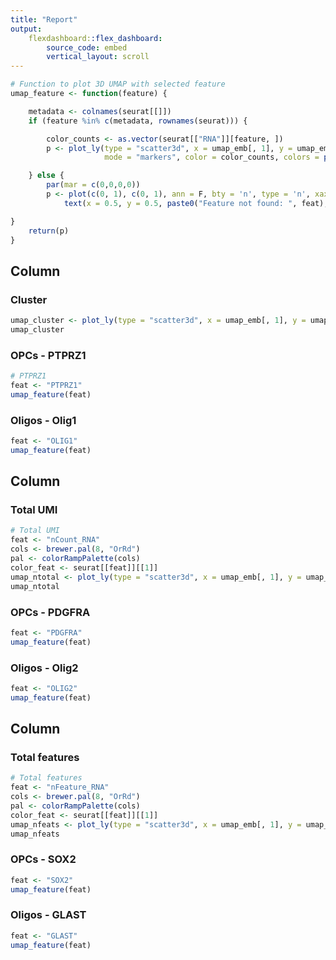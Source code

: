 ```yaml
---
title: "Report"
output: 
    flexdashboard::flex_dashboard:
        source_code: embed
        vertical_layout: scroll
---
```


```r
# Function to plot 3D UMAP with selected feature
umap_feature <- function(feature) {

    metadata <- colnames(seurat[[]])
    if (feature %in% c(metadata, rownames(seurat))) {

        color_counts <- as.vector(seurat[["RNA"]][feature, ])
        p <- plot_ly(type = "scatter3d", x = umap_emb[, 1], y = umap_emb[, 2], z = umap_emb[, 3],
                     mode = "markers", color = color_counts, colors = pal(20), size = 1)

    } else {
        par(mar = c(0,0,0,0))
        p <- plot(c(0, 1), c(0, 1), ann = F, bty = 'n', type = 'n', xaxt = 'n', yaxt = 'n')  +
            text(x = 0.5, y = 0.5, paste0("Feature not found: ", feat), cex = 1.6, col = "black")

}
    return(p)
}
```

Column 
-------------------------------------

### Cluster

```r
umap_cluster <- plot_ly(type = "scatter3d", x = umap_emb[, 1], y = umap_emb[, 2], z = umap_emb[, 3], mode = "markers", color = seurat$seurat_clusters, text = seurat$seurat_clusters, size = 1)
umap_cluster
```

### OPCs - PTPRZ1

```r
# PTPRZ1
feat <- "PTPRZ1"
umap_feature(feat)
```

### Oligos - Olig1

```r
feat <- "OLIG1"
umap_feature(feat)
```

Column
---------------------------------

### Total UMI

```r
# Total UMI
feat <- "nCount_RNA"
cols <- brewer.pal(8, "OrRd")
pal <- colorRampPalette(cols)
color_feat <- seurat[[feat]][[1]]
umap_ntotal <- plot_ly(type = "scatter3d", x = umap_emb[, 1], y = umap_emb[, 2], z = umap_emb[, 3], mode = "markers", color = color_feat, colors = pal(20), size = 1)
umap_ntotal
```

### OPCs - PDGFRA

```r
feat <- "PDGFRA"
umap_feature(feat)
```

### Oligos - Olig2

```r
feat <- "OLIG2"
umap_feature(feat)
```

Column
---------------------------------

### Total features

```r
# Total features
feat <- "nFeature_RNA"
cols <- brewer.pal(8, "OrRd")
pal <- colorRampPalette(cols)
color_feat <- seurat[[feat]][[1]]
umap_nfeats <- plot_ly(type = "scatter3d", x = umap_emb[, 1], y = umap_emb[, 2], z = umap_emb[, 3], mode = "markers", color = color_feat, colors = pal(20), size = 1)
umap_nfeats
```

### OPCs - SOX2

```r
feat <- "SOX2"
umap_feature(feat)
```

### Oligos - GLAST

```r
feat <- "GLAST"
umap_feature(feat)
```
